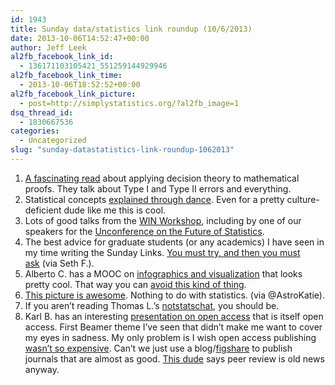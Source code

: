 ```yaml
---
id: 1943
title: Sunday data/statistics link roundup (10/6/2013)
date: 2013-10-06T14:52:47+00:00
author: Jeff Leek
al2fb_facebook_link_id:
  - 136171103105421_551259144929946
al2fb_facebook_link_time:
  - 2013-10-06T18:52:52+00:00
al2fb_facebook_link_picture:
  - post=http://simplystatistics.org/?al2fb_image=1
dsq_thread_id:
  - 1830667536
categories:
  - Uncategorized
slug: "sunday-datastatistics-link-roundup-1062013"
---
```

  1. <span style="line-height: 16px;"><a href="http://www.gwern.net/The%20Existential%20Risk%20of%20Mathematical%20Error">A fascinating read</a> about applying decision theory to mathematical proofs. They talk about Type I and Type II errors and everything. </span>
  2. Statistical concepts [explained through dance](http://www.youtube.com/watch?v=VFjaBh12C6s&list=PLCkLQOAPOtT2H1hJRUxUYOxThRwfVI9jI&index=1). Even for a pretty culture-deficient dude like me this is cool.
  3. Lots of good talks from the [WIN Workshop](http://www.winworkshop.net/videos.php), including by one of our speakers for the [Unconference on the Future of Statistics](https://plus.google.com/events/cd94ktf46i1hbi4mbqbbvvga358).
  4. The best advice for graduate students (or any academics) I have seen in my time writing the Sunday Links. [You must try, and then you must ask](https://blogs.akamai.com/2013/10/you-must-try-and-then-you-must-ask.html) (via Seth F.).
  5. Alberto C. has a MOOC on [infographics and visualization](http://www.thefunctionalart.com/2013/09/the-third-introduction-to-infographics.html) that looks pretty cool. That way you can [avoid this kind of thing](http://xkcd.com/1273/).
  6. [This picture is awesome](https://twitter.com/AstroKatie/status/386757429351813120/photo/1). Nothing to do with statistics. (via @AstroKatie).
  7. If you aren't reading Thomas L.'s [notstatschat](http://notstatschat.tumblr.com/), you should be.
  8. Karl B. has an interesting [presentation on open access](http://www.biostat.wisc.edu/~kbroman/presentations/openaccess.pdf) that is itself open access. First Beamer theme I've seen that didn't make me want to cover my eyes in sadness. My only problem is I wish open access publishing [wasn't so expensive](http://simplystatistics.org/2011/11/03/free-access-publishing-is-awesome-but-expensive-how/). Can't we just use a blog/[figshare](http://figshare.com/) to publish journals that are almost as good. [This dude](http://www.sciencemag.org/content/342/6154/66.full?sid=cb2de807-61a8-4dda-ba15-3b4c76e0c627&utm_content=buffer8aaf1&utm_source=buffer&utm_medium=twitter&utm_campaign=Buffer) says peer review is old news anyway.
